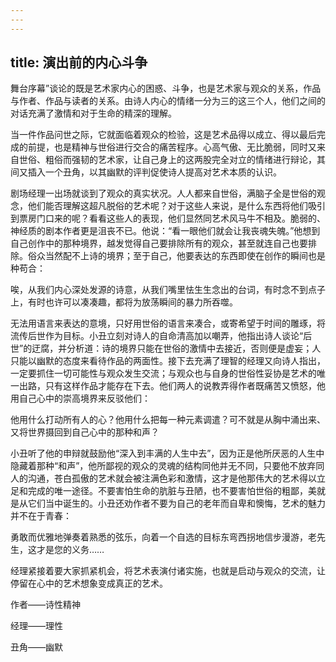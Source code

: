 ```yaml
---
---
---
```

title: 演出前的内心斗争
---




舞台序幕”谈论的既是艺术家内心的困惑、斗争，也是艺术家与观众的关系，作品与作者、作品与读者的关系。由诗人内心的情绪一分为三的这三个人，他们之间的对话充满了激情和对于生命的精深的理解。

当一件作品问世之际，它就面临着观众的检验，这是艺术品得以成立、得以最后完成的前提，也是精神与世俗进行交合的痛苦程序。心高气傲、无比脆弱，同时又来自世俗、粗俗而强韧的艺术家，让自己身上的这两股完全对立的情绪进行辩论，其间又插入一个丑角，以其幽默的评判促使诗人提高对艺术本质的认识。

剧场经理一出场就谈到了观众的真实状况。人人都来自世俗，满脑子全是世俗的观念，他们能否理解这超凡脱俗的艺术呢？对于这些人来说，是什么东西将他们吸引到票房门口来的呢？看看这些人的表现，他们显然同艺术风马牛不相及。脆弱的、神经质的剧本作者更是沮丧不已。他说：“看一眼他们就会让我丧魂失魄。”他想到自己创作中的那种境界，越发觉得自己要排除所有的观众，甚至就连自己也要排除。俗众当然配不上诗的境界；至于自己，他要表达的东西即使在创作的瞬间也是种苟合：

唉，从我们内心深处发源的诗意，从我们嘴里怯生生念出的台词，有时念不到点子上，有时也许可以凑凑趣，都将为放荡瞬间的暴力所吞噬。

无法用语言来表达的意境，只好用世俗的语言来凑合，或寄希望于时间的雕琢，将流传后世作为目标。小丑立刻对诗人的自命清高加以嘲弄，他指出诗人谈论“后世”的迂腐，并分析道：诗的境界只能在世俗的激情中去接近，否则便是虚妄；人只能以幽默的态度来看待作品的两面性。接下去充满了理智的经理又向诗人指出，一定要抓住一切可能性与观众发生交流；与观众也与自身的世俗性妥协是艺术的唯一出路，只有这样作品才能存在下去。他们两人的说教弄得作者既痛苦又愤怒，他用自己心中的崇高境界来反驳他们：

他用什么打动所有人的心？他用什么把每一种元素调遣？可不就是从胸中涌出来、又将世界摄回到自己心中的那种和声？

小丑听了他的申辩就鼓励他“深入到丰满的人生中去”，因为正是他所厌恶的人生中隐藏着那种“和声”，他所鄙视的观众的灵魂的结构同他并无不同，只要他不放弃同人的沟通，苍白孤傲的艺术就会被注满色彩和激情，这才是他那伟大的艺术得以立足和完成的唯一途径。不要害怕生命的肮脏与丑陋，也不要害怕世俗的粗鄙，美就是从它们当中诞生的。小丑还劝作者不要为自己的老年而自卑和懊悔，艺术的魅力并不在于青春：

勇敢而优雅地弹奏着熟悉的弦乐，向着一个自选的目标东弯西拐地信步漫游，老先生，这才是您的义务……

经理紧接着要大家抓紧机会，将艺术表演付诸实施，也就是启动与观众的交流，让停留在心中的艺术想象变成真正的艺术。

作者——诗性精神

经理——理性

丑角——幽默